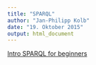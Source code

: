 ```yaml
---
title: "SPARQL"
author: "Jan-Philipp Kolb"
date: "19. Oktober 2015"
output: html_document
---
```


[Intro SPARQL for beginners](https://upload.wikimedia.org/wikipedia/commons/d/d6/Wikidata%27s_SPARQL_introduction_presentation.pdf)